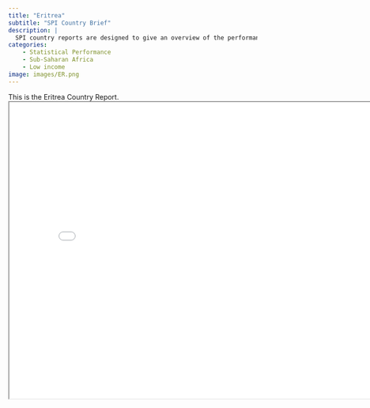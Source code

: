```yaml
---
title: "Eritrea"
subtitle: "SPI Country Brief"
description: |
  SPI country reports are designed to give an overview of the performance of Eritrea.
categories:
    - Statistical Performance
    - Sub-Saharan Africa
    - Low income
image: images/ER.png
---
```


This is the Eritrea Country Report.
<iframe src="charts/Eritrea_chart.html" width="800" height="600"></iframe>

